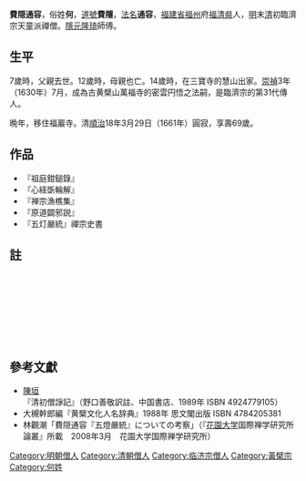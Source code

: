 {{Infobox Buddhist
|name=費隱通容
| image =Portrait of Feiyin Tungrong Zhanggi Inscription by Feiyin hanging scroli color on silk Manpuku-ji Temple Kyoto.jpg
| imagesize =200px
| caption =[[張琦|張琦]]作品《費隠通容像自賛》<ref>費隠50歳（崇禎15年5月・1642年）の誕生日に祝賀として[[張琦|張琦]]によって画かれ、その法嗣となった隠元によって日本に将来された。 </ref>
| birth_date =明[[萬曆|萬曆]]21年舊曆[[五月廿四|5月24日]]（1593年）
| birth_place =[[大明|大明]][[福建省|福建省]][[福州府|福州府]][[福清縣|福清縣]]
| birth_name =
| death_date =[[大清|大清]][[顺治|順治]]18年舊曆[[三月廿九|3月29日]]（1661年）
| death_place =大清[[浙江省|浙江省]][[嘉興府|嘉興府]][[崇德縣|崇德縣]]
| residence =
| prizes =
| citizenship =
| nationality =明 、清
| known_for = 
| school =[[臨濟宗|臨濟宗]]天童派
| callsign  = 
| title= 
| deity =
| native_lang1       =諡號
| native_lang1_name1 =
| native_lang2       =尊稱 
| native_lang2_name1 =聖山容禪師
| education = 
| work_institution =古黄檗山[[萬福寺_(福建省)|萬福寺]]・金粟山廣慧寺・天童山景徳寺・[[徑山興聖萬壽寺|徑山興聖萬壽寺]]・虞山維摩院福巖寺
| advisor =[[密雲圓悟|密雲圓悟]]
| students =[[隱元隆琦|隱元隆琦]]。
| publication =『五燈嚴統』
| publication_translate =
}}

'''費隠通容'''{{BD|1593年||1661年|}}，俗姓'''何'''，[[號|道號]]'''費隱'''，[[法名|法名]]'''通容'''，[[福建省|福建省]][[福州市|福州]]府[[福清市|福清県]]人，[[明朝|明]]末[[清朝|清]]初臨濟宗天童派禪僧。[[隱元隆琦|隱元隆琦]]師傅。

==生平==
7歲時，父親去世。12歲時，母親也亡。14歲時，在三寶寺的慧山出家。[[崇祯|崇禎]]3年（1630年）7月，成為古黄檗山萬福寺的密雲円悟之法嗣，是臨濟宗的第31代傳人。

晩年，移住福巖寺。清[[顺治|順治]]18年3月29日（1661年）圓寂，享壽69歲。

== 作品 ==
* 『祖庭鉗鎚錄』
* 『心経斲輪解』
* 『禅宗漁樵集』
* 『原道闢邪説』
* 『五灯嚴統』禪宗史書

== 註 ==
<div class="references-small" style="min-height: 120px;">
<references></references></div>

== 參考文獻 ==
* [[陈垣|陳垣]]『清初僧諍記』（野口善敬訳註、中国書店、1989年 ISBN 4924779105）
* 大槻幹郎編『黄檗文化人名辞典』1988年 思文閣出版 ISBN 4784205381
* 林觀潮「費隠通容『五燈嚴統』についての考察」（『[[花園大學|花園大学]]国際禅学研究所論叢』所載　2008年3月　花園大学国際禅学研究所）

[[Category:明朝僧人|Category:明朝僧人]]
[[Category:清朝僧人|Category:清朝僧人]]
[[Category:临济宗僧人|Category:临济宗僧人]]
[[Category:黃檗宗|Category:黃檗宗]]
[[Category:何姓|Category:何姓]]